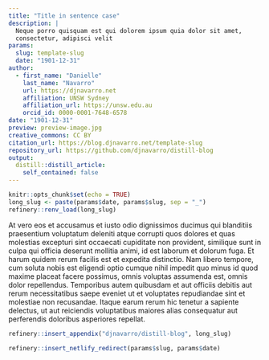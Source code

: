 ```yaml
---
title: "Title in sentence case"
description: | 
  Neque porro quisquam est qui dolorem ipsum quia dolor sit amet, 
  consectetur, adipisci velit
params:
  slug: template-slug
  date: "1901-12-31"
author:
  - first_name: "Danielle"
    last_name: "Navarro"
    url: https://djnavarro.net
    affiliation: UNSW Sydney
    affiliation_url: https://unsw.edu.au
    orcid_id: 0000-0001-7648-6578
date: "1901-12-31"
preview: preview-image.jpg
creative_commons: CC BY
citation_url: https://blog.djnavarro.net/template-slug
repository_url: https://github.com/djnavarro/distill-blog
output:
  distill::distill_article:
    self_contained: false
---
```


<!--------------- setup ----------------->

```r
knitr::opts_chunk$set(echo = TRUE)
long_slug <- paste(params$date, params$slug, sep = "_")
refinery::renv_load(long_slug)
```


<!--------------- post ----------------->

At vero eos et accusamus et iusto odio dignissimos ducimus qui blanditiis praesentium voluptatum deleniti atque corrupti quos dolores et quas molestias excepturi sint occaecati cupiditate non provident, similique sunt in culpa qui officia deserunt mollitia animi, id est laborum et dolorum fuga. Et harum quidem rerum facilis est et expedita distinctio. Nam libero tempore, cum soluta nobis est eligendi optio cumque nihil impedit quo minus id quod maxime placeat facere possimus, omnis voluptas assumenda est, omnis dolor repellendus. Temporibus autem quibusdam et aut officiis debitis aut rerum necessitatibus saepe eveniet ut et voluptates repudiandae sint et molestiae non recusandae. Itaque earum rerum hic tenetur a sapiente delectus, ut aut reiciendis voluptatibus maiores alias consequatur aut perferendis doloribus asperiores repellat.


<!--------------- appendices ----------------->

```r
refinery::insert_appendix("djnavarro/distill-blog", long_slug)
```


<!--------------- miscellanea ----------------->

```r
refinery::insert_netlify_redirect(params$slug, params$date)
```


